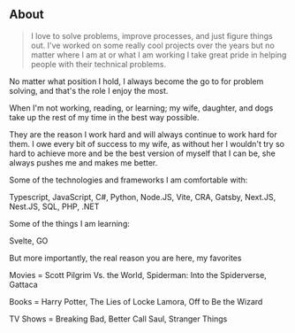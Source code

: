 ## About

> I love to solve problems, improve processes, and just figure things out. I've worked on some really cool projects over the years but no matter where I am at or what I am working I take great pride in helping people with their technical problems.

No matter what position I hold, I always become the go to for problem solving, and that's the role I enjoy the most.

When I'm not working, reading, or learning; my wife, daughter, and dogs take up the rest of my time in the best way possible.

They are the reason I work hard and will always continue to work hard for them. I owe every bit of success to my wife, as without her I wouldn't try so hard to achieve more and be the best version of myself that I can be, she always pushes me and makes me better.

Some of the technologies and frameworks I am comfortable with:

Typescript, JavaScript, C#, Python, Node.JS, Vite, CRA, Gatsby, Next.JS, Nest.JS, SQL, PHP, .NET

Some of the things I am learning:

Svelte, GO

But more importantly, the real reason you are here, my favorites

Movies = Scott Pilgrim Vs. the World, Spiderman: Into the Spiderverse, Gattaca

Books = Harry Potter, The Lies of Locke Lamora, Off to Be the Wizard

TV Shows = Breaking Bad, Better Call Saul, Stranger Things
